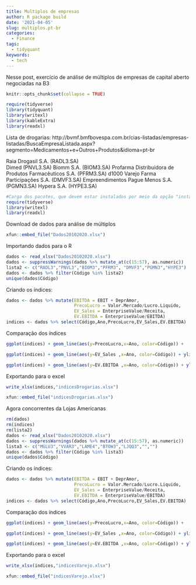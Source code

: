 ```yaml
---
title: Multiplos de empresas
author: R package build
date: '2021-04-05'
slug: multiplos.pt-br
categories:
  - Finance
tags:
  - tidyquant
keywords:
  - tech
---
```


Nesse post, exercício de análise de múltiplos de empresas de capital aberto negociadas na B3


<!--more-->

```r
knitr::opts_chunk$set(collapse = TRUE)
```

```r
require(tidyverse)
library(tidyquant)
library(writexl)
library(kableExtra)
library(readxl)
```


Lista de drogarias:
http://bvmf.bmfbovespa.com.br/cias-listadas/empresas-listadas/BuscaEmpresaListada.aspx?segmento=Medicamentos+e+Outros+Produtos&idioma=pt-br

Raia Drogasil S.A. (RADL3.SA) 	
Dimed (PNVL3.SA)
Biomm S.A. (BIOM3.SA)
Profarma Distribuidora de Produtos Farmacêuticos S.A. (PFRM3.SA)
d1000 Varejo Farma Participações S.A. (DMVF3.SA)
Empreendimentos Pague Menos S.A. (PGMN3.SA)
Hypera S.A. (HYPE3.SA)


```r
#Carga dos pacotes, que devem estar instalados por meio da opção "install packages", no menu Packages, do painel inferior direito.
require(tidyverse)
library(writexl)
library(readxl)
```

Download de dados para análise de múltiplos
```r
xfun::embed_file("Dados20102020.xlsx")
```

Importando dados para o R 
```r
dados <- read_xlsx("Dados20102020.xlsx")
dados <- suppressWarnings(dados %>% mutate_at(c(15:57), as.numeric))
lista2 <- c("RADL3","PNVL3","BIOM3","PFRM3", "DMVF3","PGMN3","HYPE3")
dados <- dados %>% filter(Código %in% lista2)
unique(dados$Código)

```

Criando os índices:
```r

dados <- dados %>% mutate(EBITDA = EBIT + DeprAmor, 
                          PrecoLucro = Valor.Mercado/Lucro.Liquido,
                          EV_Sales = EnterpriseValue/Receita, 
                          EV.EBITDA = EnterpriseValue/EBITDA)
indices <- dados %>% select(Código,Ano,PrecoLucro,EV_Sales,EV.EBITDA)
```

Comparação dos índices
```r
ggplot(indices) + geom_line(aes(y=PrecoLucro,x=Ano, color=Código)) +   ylim(-20, 100)
```

```r
ggplot(indices) + geom_line(aes(y=EV_Sales ,x=Ano, color=Código)) + ylim(0, 10)
```

```r
ggplot(indices) + geom_line(aes(y=EV.EBITDA ,x=Ano, color=Código)) + ylim(0, 60)
```

Exportando para o excel

```r
write_xlsx(indices,"indicesDrogarias.xlsx")
```

```r
xfun::embed_file("indicesDrogarias.xlsx")
```



Agora concorrentes da Lojas Americanas
```r
rm(dados)
rm(indices)
rm(lista2)
dados <- read_xlsx("Dados20102020.xlsx")
dados <- suppressWarnings(dados %>% mutate_at(c(15:57), as.numeric))
lista3 <- c("MGLU3","VVAR3","LAME4","BTOW3","LJQQ3","","")
dados <- dados %>% filter(Código %in% lista3)
unique(dados$Código)
```

Criando os índices:
```r

dados <- dados %>% mutate(EBITDA = EBIT + DeprAmor, 
                          PrecoLucro = Valor.Mercado/Lucro.Liquido,
                          EV_Sales = EnterpriseValue/Receita, 
                          EV.EBITDA = EnterpriseValue/EBITDA)
indices <- dados %>% select(Código,Ano,PrecoLucro,EV_Sales,EV.EBITDA)
```

Comparação dos índices
```r
ggplot(indices) + geom_line(aes(y=PrecoLucro,x=Ano, color=Código)) +   ylim(-100, 1000)
```

```r
ggplot(indices) + geom_line(aes(y=EV_Sales ,x=Ano, color=Código)) + ylim(0, 10)
```

```r
ggplot(indices) + geom_line(aes(y=EV.EBITDA ,x=Ano, color=Código)) + ylim(0, 60)
```

Exportando para o excel

```r
write_xlsx(indices,"indicesVarejo.xlsx")
```

```r
xfun::embed_file("indicesVarejo.xlsx")
```




